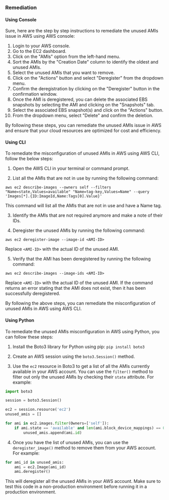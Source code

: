 ### Remediation

#### Using Console

Sure, here are the step by step instructions to remediate the unused AMIs issue in AWS using AWS console:

1. Login to your AWS console.
2. Go to the EC2 dashboard.
3. Click on the "AMIs" option from the left-hand menu.
4. Sort the AMIs by the "Creation Date" column to identify the oldest and unused AMIs.
5. Select the unused AMIs that you want to remove.
6. Click on the "Actions" button and select "Deregister" from the dropdown menu.
7. Confirm the deregistration by clicking on the "Deregister" button in the confirmation window.
8. Once the AMI is deregistered, you can delete the associated EBS snapshots by selecting the AMI and clicking on the "Snapshots" tab.
9. Select the associated EBS snapshot(s) and click on the "Actions" button.
10. From the dropdown menu, select "Delete" and confirm the deletion.

By following these steps, you can remediate the unused AMIs issue in AWS and ensure that your cloud resources are optimized for cost and efficiency.

#### Using CLI

To remediate the misconfiguration of unused AMIs in AWS using AWS CLI, follow the below steps:

1. Open the AWS CLI in your terminal or command prompt.

2. List all the AMIs that are not in use by running the following command:

```
aws ec2 describe-images --owners self --filters "Name=state,Values=available" "Name=tag-key,Values=Name" --query 'Images[*].{ID:ImageId,Name:Tags[0].Value}'
```
This command will list all the AMIs that are not in use and have a Name tag.

3. Identify the AMIs that are not required anymore and make a note of their IDs.

4. Deregister the unused AMIs by running the following command:

```
aws ec2 deregister-image --image-id <AMI-ID>
```
Replace `<AMI-ID>` with the actual ID of the unused AMI.

5. Verify that the AMI has been deregistered by running the following command:

```
aws ec2 describe-images --image-ids <AMI-ID>
```
Replace `<AMI-ID>` with the actual ID of the unused AMI. If the command returns an error stating that the AMI does not exist, then it has been successfully deregistered.

By following the above steps, you can remediate the misconfiguration of unused AMIs in AWS using AWS CLI.

#### Using Python

To remediate the unused AMIs misconfiguration in AWS using Python, you can follow these steps:

1. Install the Boto3 library for Python using pip: `pip install boto3`

2. Create an AWS session using the `boto3.Session()` method.

3. Use the `ec2` resource in Boto3 to get a list of all the AMIs currently available in your AWS account. You can use the `filter()` method to filter out only the unused AMIs by checking their `state` attribute. For example:

```python
import boto3

session = boto3.Session()

ec2 = session.resource('ec2')
unused_amis = []

for ami in ec2.images.filter(Owners=['self']):
    if ami.state == 'available' and len(ami.block_device_mappings) == 0:
        unused_amis.append(ami.id)
```

4. Once you have the list of unused AMIs, you can use the `deregister_image()` method to remove them from your AWS account. For example:

```python
for ami_id in unused_amis:
    ami = ec2.Image(ami_id)
    ami.deregister()
```

This will deregister all the unused AMIs in your AWS account. Make sure to test this code in a non-production environment before running it in a production environment.

